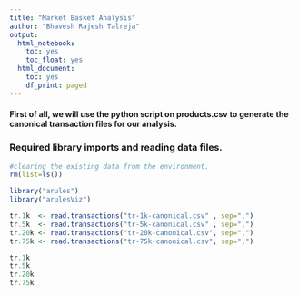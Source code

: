 ```yaml
---
title: "Market Basket Analysis"
author: "Bhavesh Rajesh Talreja"
output:
  html_notebook:
    toc: yes
    toc_float: yes
  html_document:
    toc: yes
    df_print: paged
---
```


#### First of all, we will use the python script on products.csv to generate the canonical transaction files for our analysis.

### Required library imports and reading data files.

```r

#clearing the existing data from the environment.
rm(list=ls())

library("arules")
library("arulesViz")

tr.1k  <- read.transactions("tr-1k-canonical.csv" , sep=",")
tr.5k  <- read.transactions("tr-5k-canonical.csv" , sep=",")
tr.20k <- read.transactions("tr-20k-canonical.csv", sep=",")
tr.75k <- read.transactions("tr-75k-canonical.csv", sep=",")

tr.1k
tr.5k
tr.20k
tr.75k

```